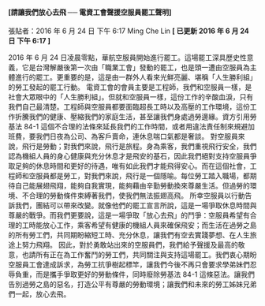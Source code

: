 #### [請讓我們放心去飛 ── 電資工會聲援空服員罷工聲明]

張貼者：2016 年 6 月 24 日 下午 6:17 Ming Che Lin **[ 已更新 2016 年 6 月 24 日 下午 6:17 ]**

2016 年 6 月 24 日凌晨零點，華航空服員開始進行罷工。這場罷工深具歷史性意義，它是台灣解嚴後第一次由「職業工會」發動的罷工，也是頭一遭由空服員為主體進行的罷工。更重要的是，這是由一群外人看來光鮮亮麗、堪稱「人生勝利組」的勞工發起的罷工行動。 電資工會的會員主要是工程師，我們和空服員一樣，是社會大眾眼中的「人生勝利組」。但就和空服員一樣，這份工作的辛酸血淚，只有我們自己最清楚。工程師與空服員都要面臨超長工時以及高壓的工作環境，這份工作折騰我們的健康、壓縮我們的家庭生活，甚至讓我們身處過勞邊緣。資方引用勞基法 84-1 這個不合理的法條來延長我們的工作時間，或者用違法責任制來規避加班費，要我們日夜為公司、為客戶賣命，連休息喘口氣都是奢談。 對空服員來說，飛行是勞動；對我們來說，飛行是旅程。身為乘客，我們重視飛行安全，我們認為機組人員的身心健康與充分休息才是飛安的基石，因此我們絕對支持空服員爭取足夠的休息時間和更好的待遇，唯有如此我們才能飛得安心。而在這個社會，工程師和空服員都是勞工，對我們來說，飛行是一個隱喻。每位勞工踏入職場，都期待自己能展翅飛翔，能夠自我實現，能夠藉由辛勤勞動換來尊嚴生活。但過勞的環境、不合理的勞動條件束縛著我們，使我們無法振翅高飛。 所幸空服員以行動告訴我們，團結可以帶來改變。就像他們的罷工宣言所說，這是一場爭取休息時間與尊嚴的戰爭。而我們更要說，這是一場爭取「放心去飛」的鬥爭：空服員希望有合理的工時能放心工作，乘客希望有健康的機組人員來確保飛安；而生活在過勞之島的所有勞工們，共同期盼縮短工時、充分休息，讓我們有空去實踐夢想、在人生旅途上努力飛翔。 因此，對於勇敢站出來的空服員們，我們給予聲援及最高的敬意，也請所有正在為工作奮鬥的勞工們，共同關注與支持這場罷工。我們衷心期盼空服員工會達成訴求，為勞工抗爭樹起標竿，讓我們今後不再只會要求學弟妹們忍辱負重，而是攜手爭取更好的勞動條件，同時廢除勞基法 84-1 這條惡法。讓我們告別過勞之島的惡名，打造公平有尊嚴的勞動環境；讓我們和未來的勞工姊妹兄弟們一起，放心去飛。

